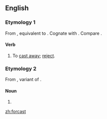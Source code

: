 ==English==

===Etymology 1===
From {{etyl|enm|en}} {{m|enm|forcasten||to cast away, reject}}, equivalent to {{prefix|for|cast|lang=en}}. Cognate with {{cog|sv|förkasta||to reject}}. Compare {{l|en|forcasten}}.

====Verb====
{{en-verb|forcasts|forcasting|forcast|past2=forcasted}}

# {{label|en|transitive|obsolete}} To [[cast away]]; [[reject]].

===Etymology 2===
From {{etyl|enm|en}} {{m|enm|forcast}}, variant of {{m|enm|forecast}}.

====Noun====
{{head|en|noun}}

# {{misspelling of|forecast|lang=en}}

[[zh:forcast]]